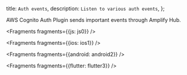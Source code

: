   title: `Auth events`,
  description: `Listen to various auth events`,
};

AWS Cognito Auth Plugin sends important events through Amplify Hub.


<Fragments fragments={{js: js0}} />


<Fragments fragments={{ios: ios1}} />


<Fragments fragments={{android: android2}} />


<Fragments fragments={{flutter: flutter3}} />
